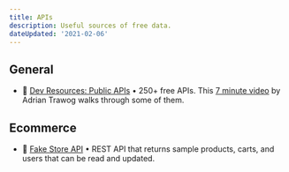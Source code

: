 ```yaml
---
title: APIs
description: Useful sources of free data.
dateUpdated: '2021-02-06'
---
```


## General

- 📖 [Dev Resources: Public APIs](https://devresourc.es/tools-and-utilities/public-apis) • 250+ free APIs. This [7 minute video](https://youtu.be/Y0QBmXEylP8) by Adrian Trawog walks through some of them.

## Ecommerce

- 📖 [Fake Store API](https://fakestoreapi.com/) • REST API that returns sample products, carts, and users that can be read and updated.